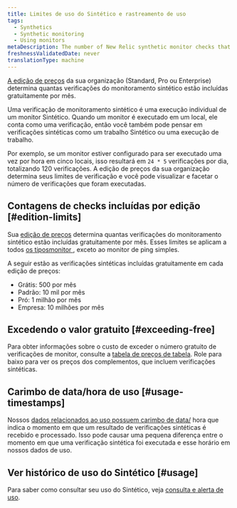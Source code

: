 ```yaml
---
title: Limites de uso do Sintético e rastreamento de uso
tags:
  - Synthetics
  - Synthetic monitoring
  - Using monitors
metaDescription: The number of New Relic synthetic monitor checks that are included per month with each pricing edition.
freshnessValidatedDate: never
translationType: machine
---
```


[A edição de preços](/docs/accounts/accounts-billing/new-relic-one-pricing-billing/new-relic-one-pricing-billing/#editions) da sua organização (Standard, Pro ou Enterprise) determina quantas verificações do monitoramento sintético estão incluídas gratuitamente por mês.

Uma verificação de monitoramento sintético é uma execução individual de um monitor Sintético. Quando um monitor é executado em um local, ele conta como uma verificação, então você também pode pensar em verificações sintéticas como um trabalho Sintético ou uma execução de trabalho.

Por exemplo, se um monitor estiver configurado para ser executado uma vez por hora em cinco locais, isso resultará em `24 * 5` verificações por dia, totalizando 120 verificações. A edição de preços da sua organização determina seus limites de verificação e você pode visualizar e facetar o número de verificações que foram executadas.

## Contagens de checks incluídas por edição [#edition-limits]

Sua [edição de preços](/docs/accounts/accounts-billing/new-relic-one-pricing-billing/new-relic-one-pricing-billing/#editions) determina quantas verificações do monitoramento sintético estão incluídas gratuitamente por mês. Esses limites se aplicam a todos [os tiposmonitor ](/docs/synthetics/synthetic-monitoring/getting-started/types-synthetic-monitors), exceto ao monitor de ping simples.

A seguir estão as verificações sintéticas incluídas gratuitamente em cada edição de preços:

* Grátis: 500 por mês
* Padrão: 10 mil por mês
* Pró: 1 milhão por mês
* Empresa: 10 milhões por mês

## Excedendo o valor gratuito [#exceeding-free]

Para obter informações sobre o custo de exceder o número gratuito de verificações de monitor, consulte a [tabela de preços de tabela](/docs/licenses/license-information/usage-plans/new-relic-usage-plan/#list-price). Role para baixo para ver os preços dos complementos, que incluem verificações sintéticas.

## Carimbo de data/hora de uso [#usage-timestamps]

Nossos [dados relacionados ao uso possuem carimbo de data/](/docs/accounts/accounts-billing/new-relic-one-pricing-billing/usage-queries-alerts) hora que indica o momento em que um resultado de verificações sintéticas é recebido e processado. Isso pode causar uma pequena diferença entre o momento em que uma verificação sintética foi executada e esse horário em nossos dados de uso.

## Ver histórico de uso do Sintético [#usage]

Para saber como consultar seu uso do Sintético, veja [consulta e alerta de uso](/docs/accounts/accounts-billing/new-relic-one-pricing-billing/usage-queries-alerts/#synthetics-usage).